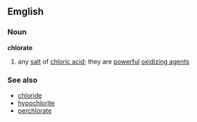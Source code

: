 ==Emglish==
===Noun===
'''chlorate'''
#{{chemistry}} any [[salt]] of [[chloric acid]]; they are [[powerful]] [[oxidizing agent]]s
===See also===
*[[chloride]]
*[[hypochlorite]]
*[[perchlorate]]